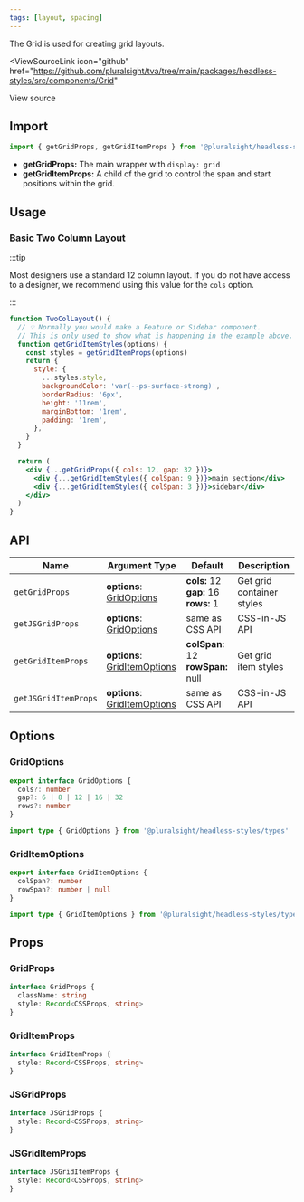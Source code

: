 ```yaml
---
tags: [layout, spacing]
---
```



The Grid is used for creating grid layouts.

<ViewSourceLink
  icon="github"
  href="https://github.com/pluralsight/tva/tree/main/packages/headless-styles/src/components/Grid"
>
  View source
</ViewSourceLink>

## Import

```javascript
import { getGridProps, getGridItemProps } from '@pluralsight/headless-styles'
```

- **getGridProps:** The main wrapper with `display: grid`
- **getGridItemProps:** A child of the grid to control the span and start positions within the grid.

## Usage

### Basic Two Column Layout

:::tip

Most designers use a standard 12 column layout. If you do not have access to a designer, we recommend using this value for the `cols` option.

:::

```jsx live
function TwoColLayout() {
  // 💡 Normally you would make a Feature or Sidebar component.
  // This is only used to show what is happening in the example above.
  function getGridItemStyles(options) {
    const styles = getGridItemProps(options)
    return {
      style: {
        ...styles.style,
        backgroundColor: 'var(--ps-surface-strong)',
        borderRadius: '6px',
        height: '11rem',
        marginBottom: '1rem',
        padding: '1rem',
      },
    }
  }

  return (
    <div {...getGridProps({ cols: 12, gap: 32 })}>
      <div {...getGridItemStyles({ colSpan: 9 })}>main section</div>
      <div {...getGridItemStyles({ colSpan: 3 })}>sidebar</div>
    </div>
  )
}
```

## API

| Name                 | Argument Type                                    | Default                                        | Description               |
| -------------------- | ------------------------------------------------ | ---------------------------------------------- | ------------------------- |
| `getGridProps`       | **options**: [GridOptions](#gridoptions)         | **cols:** 12<br />**gap:** 16<br />**rows:** 1 | Get grid container styles |
| `getJSGridProps`     | **options**: [GridOptions](#gridoptions)         | same as CSS API                                | CSS-in-JS API             |
| `getGridItemProps`   | **options**: [GridItemOptions](#griditemoptions) | **colSpan:** 12<br />**rowSpan:** null<br />   | Get grid item styles      |
| `getJSGridItemProps` | **options**: [GridItemOptions](#griditemoptions) | same as CSS API                                | CSS-in-JS API             |

## Options

### GridOptions

```typescript
export interface GridOptions {
  cols?: number
  gap?: 6 | 8 | 12 | 16 | 32
  rows?: number
}
```

```typescript title="Available type export"
import type { GridOptions } from '@pluralsight/headless-styles/types'
```

### GridItemOptions

```typescript
export interface GridItemOptions {
  colSpan?: number
  rowSpan?: number | null
}
```

```typescript title="Available type export"
import type { GridItemOptions } from '@pluralsight/headless-styles/types'
```

## Props

### GridProps

```typescript
interface GridProps {
  className: string
  style: Record<CSSProps, string>
}
```

### GridItemProps

```typescript
interface GridItemProps {
  style: Record<CSSProps, string>
}
```

### JSGridProps

```typescript
interface JSGridProps {
  style: Record<CSSProps, string>
}
```

### JSGridItemProps

```typescript
interface JSGridItemProps {
  style: Record<CSSProps, string>
}
```
